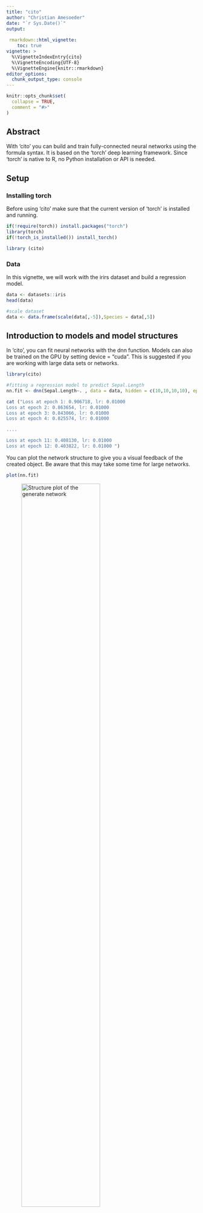 ```yaml
---
title: "cito"
author: "Christian Amesoeder"
date: "`r Sys.Date()`"
output:
  
 rmarkdown::html_vignette:
    toc: true
vignette: >
  %\VignetteIndexEntry{cito}
  %\VignetteEncoding{UTF-8}
  %\VignetteEngine{knitr::rmarkdown}
editor_options: 
  chunk_output_type: console
---
```


```r
knitr::opts_chunk$set(
  collapse = TRUE,
  comment = "#>"
)
```

## Abstract
With 'cito'  you can build and train fully-connected neural networks using the formula syntax. It is based on the 'torch' deep learning framework. Since 'torch' is native to R, no Python installation or API is needed. 

## Setup 
### Installing torch 
Before using 'cito' make sure that the current version of 'torch' is installed and running. 
```r
if(!require(torch)) install.packages("torch")
library(torch)
if(!torch_is_installed()) install_torch()

library (cito)

``` 
### Data
In this vignette, we will work with the irirs dataset and build a regression model.  

```r
data <- datasets::iris
head(data)

#scale dataset 
data <- data.frame(scale(data[,-5]),Species = data[,5])
```

## Introduction to models and model structures 
In 'cito', you can fit neural networks with the dnn function. 
Models can also be trained on the GPU by setting device = "cuda". This is suggested if you are working with large data sets or networks. 
```r
library(cito)

#fitting a regression model to predict Sepal.Length
nn.fit <- dnn(Sepal.Length~. , data = data, hidden = c(10,10,10,10), epochs = 12, device = "cpu")


```
```r
cat ("Loss at epoch 1: 0.906718, lr: 0.01000 
Loss at epoch 2: 0.863654, lr: 0.01000 
Loss at epoch 3: 0.843066, lr: 0.01000 
Loss at epoch 4: 0.825574, lr: 0.01000 

....  

Loss at epoch 11: 0.408130, lr: 0.01000 
Loss at epoch 12: 0.403822, lr: 0.01000 ")
```

You can plot the network structure to give you a visual feedback of the created object. Be aware that this may take some time for large networks.  
```r
plot(nn.fit)
```
![Structure plot of the generate network](structure_nn.png){ width=70%}

### Adding activation functions
By default,  all layers are fitted with ReLU as activation function.
$$
relu(x) = max (0,x)
$$
You can also adjust the activation function of each layer individually to build exactly the network you want. In this case you have to provide a vector the same length as there are hidden layers. The activation function of the output layer  is chosen with the loss argument and does not have to be provided. 

```r
#selu as activation function for all layers: 
nn.fit <- dnn(Sepal.Length~., data = data, hidden = c(10,10,10,10), activation= "selu")
#layer specific activation functions: 
nn.fit <- dnn(Sepal.Length~., data = data, 
              hidden = c(10,10,10,10), activation= c("relu","selu","tanh","sigmoid"))
``` 



### Adding a validation set to the training process
In order to see where your model might start overfitting the addition of a validation set can be useful. With dnn() you can put validation = 0.x and  define a percentage that will not be used for training and only for validation after each epoch. During training, the loss plot will show you how the two losses behave. 

```r
#20% of data set is used as validation set
nn.fit <- dnn(Sepal.Length~., data = data, epochs = 32,
              loss= "mae", hidden = c(10,10,10,10), validation = 0.2)
```
```r
cat("Loss at epoch 1: training: 5.868, validation: 5.621, lr: 0.01000
Loss at epoch 2: training: 5.464, validation: 4.970, lr: 0.01000
Loss at epoch 3: training: 4.471, validation: 3.430, lr: 0.01000
Loss at epoch 4: training: 2.220, validation: 0.665, lr: 0.01000

... 


Loss at epoch 31: training: 0.267, validation: 0.277, lr: 0.01000
Loss at epoch 32: training: 0.265, validation: 0.275, lr: 0.01000")
```

![Training loss](trainingsloss.png){width=70%}

We can choose the model with minimal validation loss with the  nn.fit$use_model_epoch argument. 
```r
nn.fit$use_model_epoch <- which.min(nn.fit$losses$valid_l)
```

### Interpreting model output
The standard generic functions can be used to interpret the model: 


```r
#utilize model on new data 
predict(nn.fit,data[1:3,])
```
```r
cat("         [,1]
[1,] 5.046695
[2,] 4.694821
[3,] 4.788142
")


```

```r
#returns weights of neural network
coef(nn.fit)
```
```r
cat("[[1]] 
[[1]]$`0.weight` 
            [,1]        [,2]        [,3]        [,4]        [,5]        [,6] 
[1,]  0.21469544  0.17144544  0.06233330  0.05737647 -0.56643492  0.30539653 
[2,]  0.02309913  0.32601142 -0.04106455 -0.05251846  0.06156364 -0.16903549 
[3,]  0.02779424 -0.39305094  0.22446594 -0.11260942  0.40277928 -0.14661779 
[4,] -0.17715086 -0.34669805  0.41711944 -0.07970788  0.28087401 -0.32001352 
[5,]  0.10428729  0.46002910  0.12490098 -0.25849682 -0.49987957 -0.19863304 
[6,]  0.08653354  0.02208819 -0.18835779 -0.18991815 -0.19675359 -0.37495106 
[7,]  0.28858119  0.02029459 -0.40138969 -0.39148667 -0.29556298  0.17978610 
[8,]  0.34569272 -0.04052169  0.76198137  0.31320053 -0.06051779  0.34071702 
[9,]  0.34511277 -0.42506409 -0.50092584 -0.22993636  0.05683114  0.38136607 
[10,] -0.13597916  0.25648212 -0.08427665 -0.46611786  0.14236088  0.04671739 

... 
 
[[1]]$`8.bias` 
[1] 0.2862495 ")
```

With summary(), the feature Importance based on [Fisher, Rudin, and Dominici (2018)](https://arxiv.org/abs/1801.01489) gets calculated for all variables.
```r
# Calculate and return feature importance
summary(nn.fit)
```
```r
cat( "Deep Neural Network Model summary
Feature Importance:
     variable importance
1  Sepal.Width   3.373757
2 Petal.Length   3.090394
3  Petal.Width   2.992742
4      Species   3.278064")
```



## Training hyperparameters  
### Regularization 
#### Elastic net regularization
If elastic net is used, 'cito' will produce a sparse, generalized neural network. The L1/L2 loss can be  controlled with the arguments alpha and lambda.

$$
 loss = \lambda * [ (1 - \alpha) * |weights| + \alpha |weights|^2 ]
$$

If a single alpha value is provided each layer will get regularized the same. You can also regularize each layer individually by providing a vector of alpha values the same length as there are hidden layers + 1, the +1 comes from the input layer. With NA you can turn off generalization for specific layers.

```r
#elastic net penalty in all layers: 
nn.fit <- dnn(Species~., data = data, hidden = c(10,10,10,10), alpha = 0.5, lambda = 0.01)
#L1 generalization in the first layer no penalty on the other layers: 
nn.fit <- dnn(Species~., data = data, hidden = c(10,10,10,10), 
              alpha = c(0,NA,NA,NA,NA), lambda = 0.01)
``` 

#### Dropout Regularization 
Dropout also regularizes your network. During training in every epoch a defined percentage of nodes gets left out.


```r
#dropout of 35% on all layers: 
nn.fit <- dnn(Species~., data = data, hidden = c(10,10,10,10), dropout = 0.35)
#dropout of 35% only on last 2 layers: 
nn.fit <- dnn(Species~., data = data, 
              hidden = c(10,10,10,10), dropout = c(0, 0, 0.35, 0.35))
``` 

### Learning rate
### Learning rate scheduler
Learning rate scheduler allow you to start with a high learning rate and decrease it during the training process. 
You can choose between different types of schedulers. Namely, lambda, multiplicative, one_cycle and step.

The function config_lr_scheduler() helps you setup such a scheduler. See ?config_lr_scheduler() for more information

```r
# Step Learning rate scheduler that reduces learning rate every 16 steps by a factor of 0.5
scheduler <- config_lr_scheduler(type = "step",
                                 step_size = 16,
                                 0.5) 

nn.fit <- dnn(Sepal.Length~., data = data,lr = 0.01, lr_scheduler= scheduler)
```


### Optimizer 
Optimizer are responsible for fitting the neural network. The optimizer tries to minimize the loss function. As default the stochastic gradient descent is used. Custom  optimizers can be used  with config_optimizer().  
See ?config_optimizer() for more information.

```r

# adam optimizer with learning rate 0.002, betas to 0.95, 0.999 and eps to 1.5e-08
opt <- config_optimizer(
  type = "adam", 
  betas = c(0.95, 0.999), 
  eps = 1.5e-08)

nn.fit <- dnn(Species~., data = data, optimizer = opt, lr=0.002)
```

### Loss functions 
Loss function measure how good the network performs. 
Standard Loss functions  are implemented along with some probability distributions. 
```r
# Real Mean squared error
nn.fit <- dnn(Sepal.Length~. data = data, loss = "rmse") 

# normal distribution 
nn.fit <- dnn(Sepal.Length~. data = data, loss = stats::gaussian()) 
```


### Early Stopping 
Adding early stopping criteria helps you save time by stopping the training process early, if the validation loss of the current epoch is bigger than the validation loss n epochs early. The n can be defined by the early_stopping argument. It is required to set validation > 0. 
```r
# Stops training if validation loss at current epoch is bigger than that 15 epochs earlier  
nn.fit <- dnn(Sepal.Length~., data = data, epochs = 1000, 
              validation = 0.2, early_stopping = 15)
```


## Continue training process
You can continue the training process of an existing model with continue_training(). 

```r
# simple example, simply adding another 12 epochs to the training process   
nn.fit <- continue_training(nn.fit, epochs = 12)
```
It also allows you to change any training parameters, for example the learning rate. You can also define which epoch the training should continue from. You can analyze the training process with analyze_training() and pick an epoch from which on the training should be continued from. 

```r

# picking the model with the smalles validation loss 
# with changed parameters, in this case a smaller learning rate and a smaller batchsize
nn.fit <- continue_training(nn.fit, 
                            continue_from = which.min(nn.fit$losses$valid_l), 
                            epochs = 32, 
                            changed_params = list(lr = 0.001, batchsize = 16))
```





